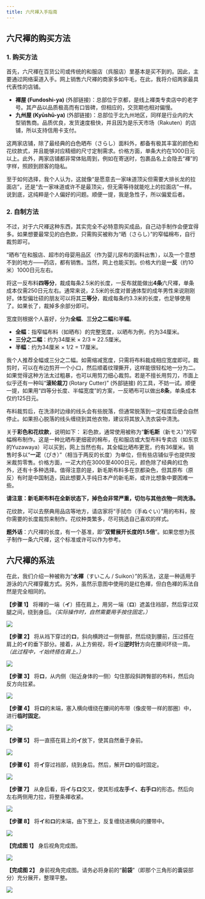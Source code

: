```yaml
---
title: 六尺褌入手指南
---
```



## 六尺褌的购买方法

### 1. 购买方法

首先，六尺褌在百货公司或传统的和服店（呉服店）里基本是买不到的。因此，主要通过网络渠道入手。网上销售六尺褌的商家多如牛毛，在此，我将介绍两家最具代表性的店铺。

*   **褌屋 (Fundoshi-ya)** (外部链接)：总部位于京都，是线上褌类专卖店中的老字号。其产品以品质极高而有口皆碑，但相应的，交货期也相对偏慢。
*   **九州屋 (Kyūshū-ya)** (外部链接)：总部位于北九州地区，同样是行业内的大型销售商。品质优良，发货速度极快，并且因为是乐天市场（Rakuten）的店铺，所以支持信用卡支付。

这两家店铺，除了最经典的白色晒布（さらし）面料外，都备有极其丰富的颜色和花纹款式，并且能够对应精细的尺寸定制需求。价格方面，单条大约在1000日元以上。此外，两家店铺都非常体贴周到，例如在寄送时，包裹品名上会隐去“褌”的字样，照顾到顾客的隐私。

至于如何选择，我个人认为，这就像“是愿意去一家味道顶尖但需要大排长龙的拉面店”，还是“去一家味道或许不是最顶尖，但无需等待就能吃上的拉面店”一样。说到底，这纯粹是个人偏好的问题。顺便一提，我是急性子，所以偏爱后者。

### 2. 自制方法

不过，对于六尺褌这种东西，其实完全不必特意购买成品，自己动手制作会便宜得多。如果想要最常见的白色款，只需购买被称为“晒（さらし）”的窄幅棉布，自行裁剪即可。

“晒布”在和服店、超市的母婴用品区（作为婴儿尿布的面料出售），以及一个意想不到的地方——药店，都有销售。当然，网上也能买到。价格大约是**一反**（约10米）1000日元左右。

将这一反布料**四等分**，裁成每条2.5米的长度，一反布就能做出**4条**六尺褌，单条成本仅需250日元左右。通常来说，2.5米的长度对普通体型的成年男性来说刚刚好。体型偏壮硕的朋友可以将其**三等分**，裁成每条约3.3米的长度，也足够使用了。如果长了，裁掉多余部分即可。

宽度则根据个人喜好，分为**全幅**、**三分之二幅**和**半幅**。
*   **全幅**：指窄幅布料（如晒布）的完整宽度，以晒布为例，约为34厘米。
*   **三分之二幅**：约为34厘米 × 2/3 ≈ 22.5厘米。
*   **半幅**：约为34厘米 × 1/2 = 17厘米。

我个人推荐全幅或三分之二幅。如需缩减宽度，只需将布料裁成相应宽度即可。裁剪时，可以在布边剪开一个小口，然后顺着纹理撕开，这样能很轻松地一分为二。如果觉得这种方法太过粗暴，也可以用剪刀细心裁剪。若是不擅长用剪刀，市面上似乎还有一种叫“**滚轮裁刀** (Rotary Cutter)” (外部链接) 的工具，不妨一试。顺便一提，如果用“四等分长度、半幅宽度”的方案，一反晒布可以做出**8条**，单条成本仅约125日元。

布料裁剪后，在洗涤时边缘的线头会有些脱落，但通常脱落到一定程度后便会自然停止。如果担心脱落的线头缠绕到其他衣物，建议将其放入洗衣袋中清洗。

关于**彩色和花纹款**，说明如下：
彩色款，通常使用被称为“**新毛斯**（新モス）”的窄幅棉布制作。这是一种比晒布更细密的棉布，在和服店或大型布料专卖店（如东京的Yuzawaya）可以买到，网上当然也有。其全幅比晒布更宽，约有36厘米。销售时多以“**一疋**（ぴき）”（相当于两反的长度）为单位，但有些店铺似乎也提供按米裁剪零售。价格方面，一疋大约在3000至4000日元，颜色除了经典的红色外，还有十多种选择。值得注意的是，新毛斯布料多在京都染色，但其原布（原反）有时是中国制造，因此想要入手纯日本产的新毛斯，或许比想象中要困难一些。

**请注意：新毛斯布料在全新状态下，掉色会非常严重，切勿与其他衣物一同洗涤。**

花纹款，可以去祭典用品店等地方，请店家将“手拭巾（手ぬぐい）”用的布料，按你需要的长度裁剪来制作。花纹种类繁多，尽可挑选自己喜欢的样式。

**题外话**：六尺褌的长度，有一个基准，即“**双臂展开长度的1.5倍**”。如果您想为孩子制作一条六尺褌，这个标准或许可以作为参考。

## 六尺褌的系法

在此，我们介绍一种被称为“**水褌**（すいこん / Suikon）”的系法，这是一种适用于游泳的六尺褌穿戴方式。另外，虽然示意图中使用的是红色褌，但白色褌的系法自然是完全相同的。

**【步骤 1】**
将褌的一端（**イ**）搭在肩上，用另一端（**ロ**）遮盖住裆部，然后穿过双腿之间，绕到身后。*（实际操作时，自然需要用手按住固定。）*

<Image src="https://ik.imagekit.io/dgfwhfvkn/tabi/6_01_waifu2x_noise3_scale4x_oa1lYWe-y2.avif?updatedAt=1739672332378" client:visible/>

**【步骤 2】**
将从裆下穿过的**ロ**，斜向横跨过一侧臀部，然后绕到腰前，压过搭在肩上的**イ**的垂下部分。接着，从上方俯视，将**イ**沿**逆时针**方向在腰间环绕一周。*（此过程中，イ始终搭在肩上。）*

<Image src="https://ik.imagekit.io/dgfwhfvkn/tabi/6_02_waifu2x_noise3_scale4x_viwaOBa6q6.avif?updatedAt=1739672334178" client:visible/>

**【步骤 3】**
将**ロ**，从内侧（贴近身体的一侧）勾住那段斜跨臀部的布料，然后向反方向拉紧。

<Image src="https://ik.imagekit.io/dgfwhfvkn/tabi/6_03_waifu2x_noise3_scale4x_2JcTofq2HG.avif?updatedAt=1739672333916" client:visible/>

**【步骤 4】**
将**ロ**的末端，塞入横向缠绕在腰间的布带（像皮带一样的那圈）中，进行**临时固定**。

<Image src="https://ik.imagekit.io/dgfwhfvkn/tabi/6_04_waifu2x_noise3_scale4x_hnJrBsoEQM.avif?updatedAt=1739672331057" client:visible/>

**【步骤 5】**
将一直搭在肩上的**イ**放下，使其自然垂于身前。

<Image src="https://ik.imagekit.io/dgfwhfvkn/tabi/6_05_waifu2x_noise3_scale4x_oYjTpnusaJ.avif?updatedAt=1739672332392" client:visible/>

**【步骤 6】**
将**イ**穿过裆部，绕到身后。然后，解开**ロ**的临时固定。

<Image src="https://ik.imagekit.io/dgfwhfvkn/tabi/6_06_waifu2x_noise3_scale4x_uMofWs3npy.avif?updatedAt=1739672333761" client:visible/>

**【步骤 7】**
从身后看，将**イ**与**ロ**交叉，使其形成**左手イ、右手ロ**的形态。然后向左右两侧用力拉，将整条褌收紧。

<Image src="https://ik.imagekit.io/dgfwhfvkn/tabi/6a_07_waifu2x_noise3_scale4x_YCSQCYUNR.avif?updatedAt=1739672330365" client:visible/>

**【步骤 8】**
将**イ**和**ロ**的末端，由下至上，反复缠绕进横向的腰带中。

<Image src="https://ik.imagekit.io/dgfwhfvkn/tabi/6a_08_waifu2x_noise3_scale4x_kRHaoVrXCL.avif?updatedAt=1739672334351" client:visible/>

**【完成图 1】**
身后视角完成图。

<Image src="https://ik.imagekit.io/dgfwhfvkn/tabi/6a_09_waifu2x_noise3_scale4x_-GJRw1P7R.avif?updatedAt=1739672334191" client:visible/>

**【完成图 2】**
身前视角完成图。请务必将身前的“**前袋**”（即那个三角形的囊袋部分）充分展开，整理平整。

<Image src="https://ik.imagekit.io/dgfwhfvkn/tabi/6_10_waifu2x_noise3_scale4x_flGB7Q194.avif?updatedAt=1739672330339" client:visible/>

<ContributorList githubRepo="dragonjay-lyj/jpstra" />